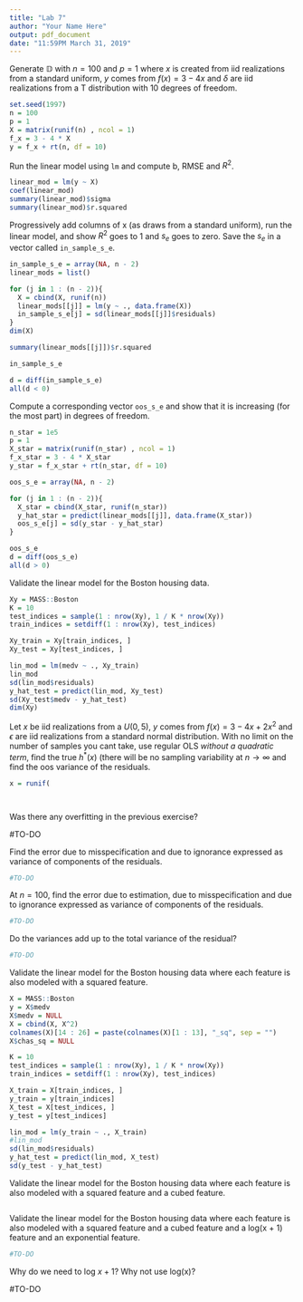 ---
title: "Lab 7"
author: "Your Name Here"
output: pdf_document
date: "11:59PM March 31, 2019"
---

Generate $\mathbb{D}$ with $n = 100$ and $p = 1$ where $x$ is created from iid realizations from a standard uniform, $y$ comes from $f(x) = 3 - 4x$ and $\delta$ are iid realizations from a T distribution with 10 degrees of freedom.

```{r}
set.seed(1997)
n = 100
p = 1
X = matrix(runif(n) , ncol = 1)
f_x = 3 - 4 * X
y = f_x + rt(n, df = 10)
```

Run the linear model using `lm` and compute b, RMSE and $R^2$.

```{r}
linear_mod = lm(y ~ X)
coef(linear_mod)
summary(linear_mod)$sigma
summary(linear_mod)$r.squared
```

Progressively add columns of x (as draws from a standard uniform), run the linear model, and show $R^2$ goes to 1 and $s_e$ goes to zero. Save the $s_e$ in a vector called `in_sample_s_e`.

```{r}
in_sample_s_e = array(NA, n - 2)
linear_mods = list()

for (j in 1 : (n - 2)){
  X = cbind(X, runif(n))
  linear_mods[[j]] = lm(y ~ ., data.frame(X))
  in_sample_s_e[j] = sd(linear_mods[[j]]$residuals)
}
dim(X)

summary(linear_mods[[j]])$r.squared

in_sample_s_e

d = diff(in_sample_s_e)
all(d < 0)
```

Compute a corresponding vector `oos_s_e` and show that it is increasing (for the most part) in degrees of freedom.

```{r}

n_star = 1e5
p = 1
X_star = matrix(runif(n_star) , ncol = 1)
f_x_star = 3 - 4 * X_star
y_star = f_x_star + rt(n_star, df = 10)

oos_s_e = array(NA, n - 2)

for (j in 1 : (n - 2)){
  X_star = cbind(X_star, runif(n_star))
  y_hat_star = predict(linear_mods[[j]], data.frame(X_star)) 
  oos_s_e[j] = sd(y_star - y_hat_star)
}

oos_s_e
d = diff(oos_s_e)
all(d > 0)


```

Validate the linear model for the Boston housing data.

```{r}
Xy = MASS::Boston
K = 10
test_indices = sample(1 : nrow(Xy), 1 / K * nrow(Xy))
train_indices = setdiff(1 : nrow(Xy), test_indices)

Xy_train = Xy[train_indices, ]
Xy_test = Xy[test_indices, ]

lin_mod = lm(medv ~ ., Xy_train)
lin_mod
sd(lin_mod$residuals)
y_hat_test = predict(lin_mod, Xy_test)
sd(Xy_test$medv - y_hat_test)
dim(Xy)
```


Let $x$ be iid realizations from a $U(0, 5)$, $y$ comes from $f(x) = 3 - 4x + 2x^2$ and $\epsilon$ are iid realizations from a standard normal distribution. With no limit on the number of samples you cant take, use regular OLS _without a quadratic term_, find the true $h^*(x)$ (there will be no sampling variability at $n \rightarrow \infty$ and find the oos variance of the residuals.

```{r}
x = runif(




```

Was there any overfitting in the previous exercise?

#TO-DO

Find the error due to misspecification and due to ignorance expressed as variance of components of the residuals.

```{r}
#TO-DO
```

At $n = 100$, find the error due to estimation, due to misspecification and due to ignorance expressed as variance of components of the residuals.


```{r}
#TO-DO
```

Do the variances add up to the total variance of the residual?


```{r}
#TO-DO
```


Validate the linear model for the Boston housing data where each feature is also modeled with a squared feature.

```{r}
X = MASS::Boston
y = X$medv
X$medv = NULL
X = cbind(X, X^2)
colnames(X)[14 : 26] = paste(colnames(X)[1 : 13], "_sq", sep = "") 
X$chas_sq = NULL

K = 10
test_indices = sample(1 : nrow(Xy), 1 / K * nrow(Xy))
train_indices = setdiff(1 : nrow(Xy), test_indices)

X_train = X[train_indices, ]
y_train = y[train_indices]
X_test = X[test_indices, ]
y_test = y[test_indices]

lin_mod = lm(y_train ~ ., X_train)
#lin_mod
sd(lin_mod$residuals)
y_hat_test = predict(lin_mod, X_test)
sd(y_test - y_hat_test)

```

Validate the linear model for the Boston housing data where each feature is also modeled with a squared feature and a cubed feature.

```{r}

```

Validate the linear model for the Boston housing data where each feature is also modeled with a squared feature and a cubed feature and a log(x + 1) feature and an exponential feature. 

```{r}
#TO-DO
```

Why do we need to log $x + 1$? Why not use log(x)?

#TO-DO















